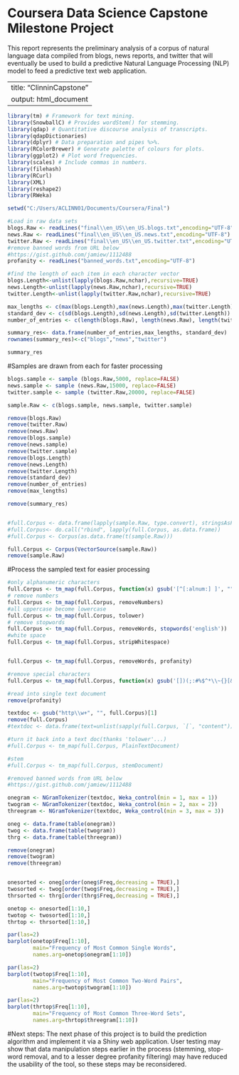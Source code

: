Coursera Data Science Capstone Milestone Project
========================================================

This report represents the preliminary analysis of a corpus of natural language data compiled from blogs, news reports, and twitter that will eventually be used to build a predictive Natural Language Processing (NLP) model to feed a predictive text web application.

---
title: "ClinninCapstone"
output: html_document
---

```r
library(tm) # Framework for text mining.
library(SnowballC) # Provides wordStem() for stemming.
library(qdap) # Quantitative discourse analysis of transcripts.
library(qdapDictionaries)
library(dplyr) # Data preparation and pipes %>%.
library(RColorBrewer) # Generate palette of colours for plots.
library(ggplot2) # Plot word frequencies.
library(scales) # Include commas in numbers.
library(filehash)
library(RCurl)
library(XML)
library(reshape2)
library(RWeka)

setwd("C:/Users/ACLINN01/Documents/Coursera/Final")
```

```r
#Load in raw data sets
blogs.Raw <- readLines("final\\en_US\\en_US.blogs.txt",encoding="UTF-8")
news.Raw <- readLines("final\\en_US\\en_US.news.txt",encoding="UTF-8")
twitter.Raw <- readLines("final\\en_US\\en_US.twitter.txt",encoding="UTF-8")
#remove banned words from URL below
#https://gist.github.com/jamiew/1112488
profanity <- readLines("banned_words.txt",encoding="UTF-8")
```

```r
#find the length of each item in each character vector
blogs.Length<-unlist(lapply(blogs.Raw,nchar),recursive=TRUE)
news.Length<-unlist(lapply(news.Raw,nchar),recursive=TRUE)
twitter.Length<-unlist(lapply(twitter.Raw,nchar),recursive=TRUE)

max_lengths <- c(max(blogs.Length),max(news.Length),max(twitter.Length))
standard_dev <- c(sd(blogs.Length),sd(news.Length),sd(twitter.Length))
number_of_entries <- c(length(blogs.Raw), length(news.Raw), length(twitter.Raw))

summary_res<- data.frame(number_of_entries,max_lengths, standard_dev)
rownames(summary_res)<-c("blogs","news","twitter")
```


```r
summary_res
````

#Samples are drawn from each for faster processing
```r
blogs.sample <- sample (blogs.Raw,5000, replace=FALSE)
news.sample <- sample (news.Raw,15000, replace=FALSE)
twitter.sample <- sample (twitter.Raw,20000, replace=FALSE)
```

```r
sample.Raw <- c(blogs.sample, news.sample, twitter.sample)

remove(blogs.Raw)
remove(twitter.Raw)
remove(news.Raw)
remove(blogs.sample)
remove(news.sample)
remove(twitter.sample)
remove(blogs.Length)
remove(news.Length)
remove(twitter.Length)
remove(standard_dev)
remove(number_of_entries)
remove(max_lengths)

remove(summary_res)


#full.Corpus <- data.frame(lapply(sample.Raw, type.convert), stringsAsFactors=FALSE)
#full.Corpus<- do.call("rbind", lapply(full.Corpus, as.data.frame))
#full.Corpus <- Corpus(as.data.frame(t(sample.Raw)))

```

```r
full.Corpus <- Corpus(VectorSource(sample.Raw))
remove(sample.Raw)

```
#Process the sampled text for easier processing
```r
#only alphanumeric characters
full.Corpus <- tm_map(full.Corpus, function(x) gsub('[^[:alnum:] ]', "", x))
# remove numbers
full.Corpus <- tm_map(full.Corpus, removeNumbers)
#all uppercase become lowercase
full.Corpus <- tm_map(full.Corpus, tolower)
# remove stopwords
full.Corpus <- tm_map(full.Corpus, removeWords, stopwords('english'))
#white space
full.Corpus <- tm_map(full.Corpus, stripWhitespace)


full.Corpus <- tm_map(full.Corpus, removeWords, profanity)

#remove special characters
full.Corpus <- tm_map(full.Corpus, function(x) gsub('[])(;:#%$^*\\~{}[&+=@/"`|<>_]+', "", x)) 

```

```r
#read into single text document
remove(profanity)

textdoc <- gsub("http\\w+", "", full.Corpus)[1]
remove(full.Corpus)
#textdoc <- data.frame(text=unlist(sapply(full.Corpus, `[`, "content")), stringsAsFactors=F)

#turn it back into a text doc(thanks 'tolower'...)
#full.Corpus <- tm_map(full.Corpus, PlainTextDocument)

#stem
#full.Corpus <- tm_map(full.Corpus, stemDocument)

#removed banned words from URL below
#https://gist.github.com/jamiew/1112488

```

```r

onegram <- NGramTokenizer(textdoc, Weka_control(min = 1, max = 1))
twogram <- NGramTokenizer(textdoc, Weka_control(min = 2, max = 2))
threegram <- NGramTokenizer(textdoc, Weka_control(min = 3, max = 3))
```

```r

oneg <- data.frame(table(onegram))
twog <- data.frame(table(twogram))
thrg <- data.frame(table(threegram))

remove(onegram)
remove(twogram)
remove(threegram)


onesorted <- oneg[order(oneg$Freq,decreasing = TRUE),]
twosorted <- twog[order(twog$Freq,decreasing = TRUE),]
thrsorted <- thrg[order(thrg$Freq,decreasing = TRUE),]

onetop <- onesorted[1:10,]
twotop <- twosorted[1:10,]
thrtop <- thrsorted[1:10,]

```

```r

par(las=2)
barplot(onetop$Freq[1:10],
        main="Frequency of Most Common Single Words",
        names.arg=onetop$onegram[1:10])

par(las=2)
barplot(twotop$Freq[1:10],
        main="Frequency of Most Common Two-Word Pairs",
        names.arg=twotop$twogram[1:10])

par(las=2)
barplot(thrtop$Freq[1:10],
        main="Frequency of Most Common Three-Word Sets",
        names.arg=thrtop$threegram[1:10])


```

#Next steps: The next phase of this project is to build the prediction algorithm and implement it via a Shiny web application. User testing may show that data manipulation steps earlier in the process (stemming, stop-word removal, and to a lesser degree profanity filtering) may have reduced the usability of the tool, so these steps may be reconsidered.